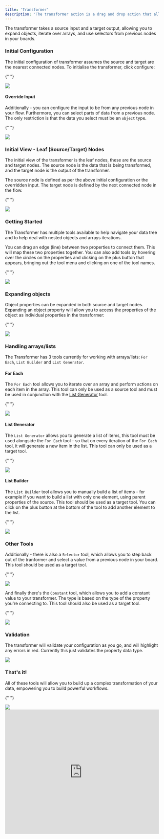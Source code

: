 ```yaml
---
title: 'Transformer'
description: 'The transformer action is a drag and drop action that allows you to transform the data in your workflow.'
---
```


<Tabs>
  <Tab title="Documentation">

The transformer takes a source input and a target output, allowing you to expand objects, iterate over arrays, and use
selectors from previous nodes in your boards.

### Initial Configuration

The initial configuration of transformer assumes the source and target are the nearest connected nodes. To initialise
the transformer, click configure:

{" "}

<Frame caption="Initial transformer config">
    <img src="/images/transformer-sidebar.png" />
</Frame>

#### Override Input

Additionally - you can configure the input to be from any previous node in your flow. Furthermore, you can select parts
of data from a previous node. The only restriction is that the data you select must be an `object` type.

{" "}

<Frame caption="Override transformer input">
    <img src="/images/transfomer-override-input.png" />
</Frame>

### Initial View - Leaf (Source/Target) Nodes

The initial view of the transformer is the leaf nodes, these are the source and target nodes. The source node is the
data that is being transformed, and the target node is the output of the transformer.

The source node is defined as per the above initial configuration or the overridden input. The target node is defined by
the next connected node in the flow.

{" "}

<Frame caption="Initial transformer nodes">
    <img src="/images/transformer-initial-view.png" />
</Frame>

### Getting Started

The Transformer has multiple tools available to help navigate your data tree and to help deal with nested objects and
arrays iterations.

You can drag an edge (line) between two properties to connect them. This will map these two properties together. You can
also add tools by hovering over the circles on the properties and clicking on the plus button that appears, bringing out
the tool menu and clicking on one of the tool names.

{" "}

<Frame caption="Available transformer tools">
    <img src="/images/transformer-tools.png" />
</Frame>

### Expanding objects

Object properties can be expanded in both source and target nodes. Expanding an object property will allow you to access
the properties of the object as individual properties in the transformer:

{" "}

<Frame caption="Expanded objects">
    <img src="/images/transformer-objects.png" />
</Frame>

### Handling arrays/lists

The Transformer has 3 tools currently for working with arrays/lists: `For Each`, `List Builder` and `List Generator`.

#### For Each

The `For Each` tool allows you to iterate over an array and perform actions on each item in the array. This tool can
only be used as a source tool and must be used in conjunction with the [List Generator](#list-generator) tool.

{" "}

<Frame caption="Using the for each tool on lists">
    <img src="/images/transformer-foreach.png" />
</Frame>

#### List Generator

The `List Generator` allows you to generate a list of items, this tool must be used alongside the `For Each` tool - so
that on every iteration of the `For Each` tool, it will generate a new item in the list. This tool can only be used as a
target tool.

{" "}

<Frame caption="Generate a dynamic list of items">
    <img src="https://storage.googleapis.com/versori-assets/apps/user-docs/actions/transformer/transformer-listgenerator.png" />
</Frame>

#### List Builder

The `List Builder` tool allows you to manually build a list of items - for example if you want to build a list with only
one element, using parent properties of the source. This tool should be used as a target tool. You can click on the plus
button at the bottom of the tool to add another element to the list.

{" "}

<Frame caption="Create a known list of items from any source">
    <img src="/images/transformer-listbuilder.png" />
</Frame>

### Other Tools

Additionally - there is also a `Selector` tool, which allows you to step back out of the tranformer and select a value
from a previous node in your board. This tool should be used as a target tool.

{" "}

<Frame caption="Select a value from a previous node">
    <img src="/images/transformer-selector.png" />
</Frame>

And finally there's the `Constant` tool, which allows you to add a constant value to your transformer. The type is based
on the type of the property you're connecting to. This tool should also be used as a target tool.

{" "}

<Frame caption="Input a hardcoded value">
    <img src="/images/transformer-constant.png" />
</Frame>

### Validation

The transformer will validate your configuration as you go, and will highlight any errors in red. Currently this just
validates the property data type.

<Frame caption="Validation errors">
    <img src="/images/transformer-validation.png" />
</Frame>

### That's it!

All of these tools will allow you to build up a complex transformation of your data, empowering you to build powerful
workflows.

{" "}

<Frame caption="Final transformer config">
    <img src="/images/transformer-fullboard.png" />
</Frame>

  </Tab>
  <Tab title="Video Guide">
    <iframe
      width="100%"
      height="407"
      src="https://www.youtube.com/embed/SQx6kPLwKLg?si=UF_BUQQBlDZ6cbIM"
      title="YouTube video player"
      frameborder="0"
      allow="accelerometer; autoplay; clipboard-write; encrypted-media; gyroscope; picture-in-picture"
      allowfullscreen
    ></iframe>
  </Tab>
</Tabs>
